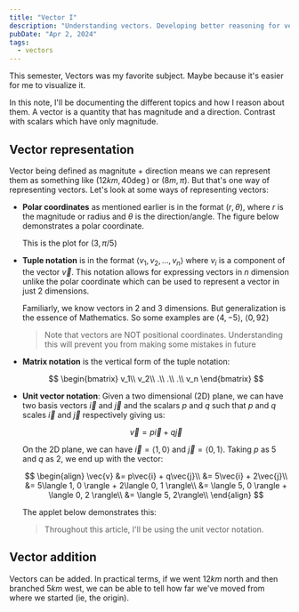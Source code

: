 ```yaml
---
title: "Vector I"
description: "Understanding vectors. Developing better reasoning for vectors"
pubDate: "Apr 2, 2024"
tags:
  - vectors
---
```



This semester, Vectors was my favorite subject. Maybe because it's easier for me to visualize it.

In this note, I'll be documenting the different topics and how I reason about them. A vector is a quantity that has magnitude and a direction. Contrast with scalars which have only magnitude.

## Vector representation

Vector being defined as magnitute + direction means we can represent them as something like $(12km, 40\deg)$ or $(8m, \pi)$. But that's one way of representing vectors. Let's look at some ways of representing vectors:

- **Polar coordinates** as mentioned earlier is in the format $(r, \theta)$, where $r$ is the magnitude or radius and $\theta$ is the direction/angle. The figure below demonstrates a polar coordinate.

  <PolarCoordinate client:load />

  This is the plot for $(3,\pi/5)$

- **Tuple notation** is in the format $\langle v_1, v_2, ..., v_n \rangle$ where $v_i$ is a component of the vector $\vec{v}$. This notation allows for expressing vectors in $n$ dimension unlike the polar coordinate which can be used to represent a vector in just 2 dimensions.

  Familiarly, we know vectors in 2 and 3 dimensions. But generalization is the essence of Mathematics. So some examples are $\langle 4, -5 \rangle$, $\langle 0, 92 \rangle$

  > Note that vectors are NOT positional coordinates. Understanding this will prevent you from making some mistakes in future

- **Matrix notation** is the vertical form of the tuple notation:

  $$
  \begin{bmatrix}
  v_1\\
  v_2\\
  .\\
  .\\
  .\\
  v_n
  \end{bmatrix}
  $$

- **Unit vector notation**: Given a two dimensional (2D) plane, we can have two basis vectors $\vec{i}$ and $\vec{j}$ and the scalars $p$ and $q$ such that $p$ and $q$ scales $\vec{i}$ and $\vec{j}$ respectively giving us:

  $$
  \vec{v} = p\vec{i} + q\vec{j}
  $$

  On the 2D plane, we can have $\vec{i} = \langle 1, 0 \rangle$ and $\vec{j} = \langle 0, 1 \rangle$. Taking $p$ as $5$ and $q$ as $2$, we end up with the vector:

  $$
  \begin{align}
  \vec{v} &= p\vec{i} + q\vec{j}\\
   &= 5\vec{i} + 2\vec{j}\\
   &= 5\langle 1, 0 \rangle + 2\langle 0, 1 \rangle\\
   &= \langle 5, 0 \rangle + \langle 0, 2 \rangle\\
   &= \langle 5, 2\rangle\\
  \end{align}
  $$

  The applet below demonstrates this:

  <UnitVectorDemo client:load />

  > Throughout this article, I'll be using the unit vector notation.

## Vector addition

Vectors can be added. In practical terms, if we went $12km$ north and then branched $5km$ west, we can be able to tell how far we've moved from where we started (ie, the origin).


<div class="mt-2">
  <Draw className="rounded-lg" aspectRatio={16/8} id="vector-addition-polar" client:load />
</div>
